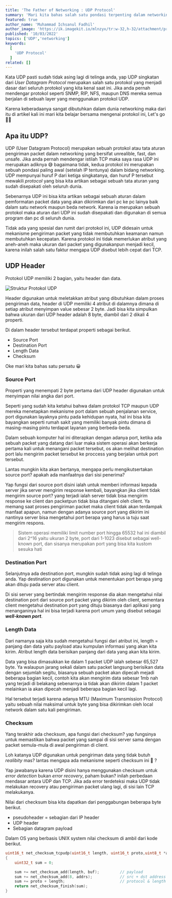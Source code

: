 ```yaml
---
title: 'The Father of Networking : UDP Protocol'
summary: 'Mari kita bahas salah satu pondasi terpenting dalam networking yaitu protokol UDP'
featured: true
author_name: 'Muhammad Ichsanul Fadhil'
author_image: 'https://ik.imagekit.io/mlnzyx/tr:w-32,h-32/attachment/profile.webp'
published: '10/03/2022'
topics: ['UDP','networking']
keywords:
  [
    'UDP Protocol'
  ]
related: []
---
```

Kata UDP pasti sudah tidak asing lagi di telinga anda, yap UDP singkatan dari *User Datagram Protocol* merupakan salah satu protokol yang menjadi dasar dari seluruh protokol yang kita kenal saat ini. Jika anda pernah mendengar protokol seperti SNMP, RIP, NFS, maupun DNS mereka semua berjalan di sebuah layer yang menggunakan protokol UDP.

Karena keberadaanya sangat dibutuhkan dalam dunia networking maka dari itu di artikel kali ini mari kita belajar bersama mengenai protokol ini, Let's go 😮‍💨 

## Apa itu UDP?

UDP (User Datagram Protocol) merupakan sebuah protokol atau tata aturan pengiriman packet dalam networking yang bersifat unrealible, fast, dan unsafe. Jika anda pernah mendengar istilah TCP maka saya rasa UDP ini merupakan adiknya 😅 bagaimana tidak, kedua protokol ini merupakan sebuah pondasi paling awal (setelah IP tentunya) dalam bidang networking. UDP mempunyai huruf P dari ketiga singkatanya, dan huruf P tersebut mewakili *protocol* yang bisa kita artikan sebagai sebuah tata aturan yang sudah disepakati oleh seluruh dunia.

Sebenarnya UDP ini bisa kita artikan sebagai sebuah aturan dalam pemformatan packet data yang akan dikirimkan dari pc ke pc lainya baik dalam satu network maupun beda network. Karena ia merupakan sebuah protokol maka aturan dari UDP ini sudah disepakati dan digunakan di semua program dan pc di seluruh dunia.

Tidak ada yang spesial dan rumit dari protokol ini, UDP didesain untuk mekanisme pengiriman packet yang tidak membutuhkan keamanan namun membutuhkan kecepatan. Karena protokol ini tidak memerlukan atribut yang aneh-aneh maka ukuran dari packet yang digunakanpun menjadi kecil, karena inilah salah satu faktur mengapa UDP disebut lebih cepat dari TCP.

## UDP Header

Protokol UDP memiliki 2 bagian, yaitu header dan data.

![Struktur Protokol UDP](https://ik.imagekit.io/uvma3bkbp/New_Project_2__Nf8G80vPV.png?ik-sdk-version=javascript-1.4.3&updatedAt=1665319224698 'Struktur Protokol UDP')

Header digunakan untuk meletakkan atribut yang dibutuhkan dalam proses pengiriman data, header di UDP memiliki 4 atribut di dalamnya dimana di setiap atribut menyimpan value sebesar 2 byte. Jadi bisa kita simpulkan bahwa ukuran dari UDP header adalah 8 byte, diambil dari 2 dikali 4 properti.

Di dalam header tersebut terdapat properti sebagai berikut.

* Source Port
* Destination Port
* Length Data
* Checksum

Oke mari kita bahas satu persatu 😀

### Source Port

Properti yang menempati 2 byte pertama dari UDP header digunakan untuk menyimpan nilai angka dari port. 

Seperti yang sudah kita ketahui bahwa dalam protokol TCP maupun UDP mereka menetapkan mekanisme port dalam sebuah penjalanan service, port digunakan layaknya pintu pada kehidupan nyata, hal ini bisa kita bayangkan seperti rumah sakit yang memiliki banyak pintu dimana di masing-masing pintu terdapat layanan yang berbeda-beda.

Dalam sebuah komputer hal ini diterapkan dengan adanya port, ketika ada sebuah packet yang datang dari luar maka sistem operasi akan berkerja pertama kali untuk menangani packet tersebut, os akan melihat destination port lalu mengirim packet tersebut ke proccess yang berjalan untuk port tersebut.

Lantas mungkin kita akan bertanya, mengapa perlu mengikutsertakan source port? apakah ada manfaatnya dari sisi penerima?

Yap fungsi dari source port disini ialah untuk memberi informasi kepada server jika server mengirim response kembali, bayangkan jika client tidak mengirim source port? yang terjadi ialah server tidak bisa mengirim response ke client dan packetpun tidak bisa ditangani oleh client. Ya memang saat proses pengiriman packet maka client tidak akan terdampak manfaat apapun, namun dengan adanya source port yang dikirim ini nantinya server bisa mengetahui port berapa yang harus ia tuju saat mengirim respons.

> Sistem operasi memiliki limit number port hingga 65532 hal ini diambil dari 2^16 yaitu ukuran 2 byte, port dari 1-1023 disebut sebagai well-known port, dan sisanya merupakan port yang bisa kita kustom sesuka hati

### Destination Port

Selanjutnya ada destination port, mungkin sudah tidak asing lagi di telinga anda. Yap destination port digunakan untuk menentukan port berapa yang akan dituju pada server atau client.

Di sisi server yang bertindak mengirim response dia akan mengetahui nilai destination port dari source port packet yang dikirim oleh client, sementara client mengetahui destination port yang dituju biasanya dari aplikasi yang menanganinya hal ini bisa terjadi karena port umum yang disebut sebagai ***well-known port***.

### Length Data

Dari namanya saja kita sudah mengetahui fungsi dari atribut ini, length = panjang dan data yaitu payload atau kumpulan informasi yang akan kita kirim. Atribut length data berisikan panjang dari data yang akan kita kirim. 

Data yang bisa dimasukkan ke dalam 1 packet UDP ialah sebesar 65,527 byte. Ya walaupun jarang sekali dalam satu packet langsung berisikan data dengan sejumlah segitu, biasanya sebuah packet akan dipecah mejadi beberapa bagian kecil, contoh kita akan mengirim data sebesar 1mb nah yang terjadi di belakang sebenarnya ia tidak akan dikirim dalam 1 packet melainkan ia akan dipecah menjadi beberapa bagian kecil lagi.

Hal tersebut terjadi karena adanya MTU (Maximum Transmission Protocol) yaitu sebuah nilai maksimal untuk byte yang bisa dikirimkan oleh local network dalam satu kali pengiriman.

### Checksum

Yang terakhir ada checksum, apa fungsi dari checksum? yap fungsinya untuk memastikan bahwa packet yang sampai di sisi server sama dengan packet semula-mula di awal pengiriman di client.

Loh katanya UDP digunakan untuk pengiriman data yang tidak butuh *realibity* mas? lantas mengapa ada mekanisme seperti checksum ini 🙂 ?

Yap jawabanya karena UDP disini hanya menggunakan checksum untuk *error detection* bukan *error recovery*, paham bukan? inilah perbedaan mendasar antara UDP dan TCP. Jika ada error terdeteksi maka UDP tidak melakukan recovery atau pengiriman packet ulang lagi, di sisi lain TCP melakukanya.

Nilai dari checksum bisa kita dapatkan dari penggabungan beberapa byte berikut.

* pseudoheader = sebagian dari IP header
* UDP header
* Sebagian datagram payload

Dalam OS yang berbasis UNIX system nilai checksum di ambil dari kode berikut.

```c
uint16_t net_checksum_tcpudp(uint16_t length, uint16_t proto,uint8_t *addrs, uint8_t *buf)
{
    uint32_t sum = 0;

    sum += net_checksum_add(length, buf);         // payload
    sum += net_checksum_add(8, addrs);            // src + dst address
    sum += proto + length;                        // protocol & length
    return net_checksum_finish(sum);
}
```


